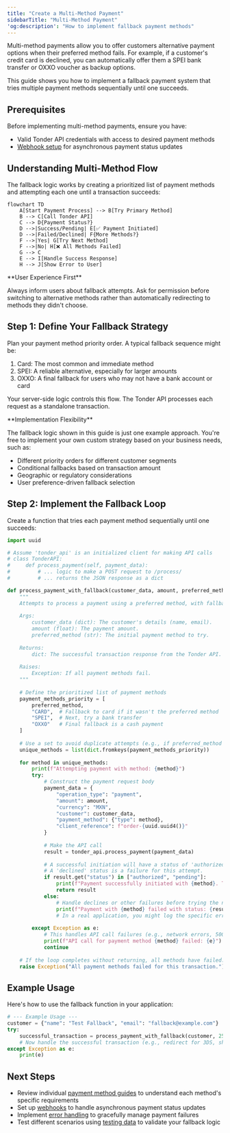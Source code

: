 ```yaml
---
title: "Create a Multi-Method Payment"
sidebarTitle: "Multi-Method Payment"
'og:description': "How to implement fallback payment methods"
---
```


Multi-method payments allow you to offer customers alternative payment options when their preferred method fails. For example, if a customer's credit card is declined, you can automatically offer them a SPEI bank transfer or OXXO voucher as backup options.

This guide shows you how to implement a fallback payment system that tries multiple payment methods sequentially until one succeeds.

## Prerequisites

Before implementing multi-method payments, ensure you have:

- Valid Tonder API credentials with access to desired payment methods
- [Webhook setup](/direct-integration/webhooks/how-webhooks-works) for asynchronous payment status updates

## Understanding Multi-Method Flow

The fallback logic works by creating a prioritized list of payment methods and attempting each one until a transaction succeeds:

```mermaid
flowchart TD
    A[Start Payment Process] --> B[Try Primary Method]
    B --> C[Call Tonder API]
    C --> D{Payment Status?}
    D -->|Success/Pending| E[✅ Payment Initiated]
    D -->|Failed/Declined| F{More Methods?}
    F -->|Yes| G[Try Next Method]
    F -->|No| H[❌ All Methods Failed]
    G --> C
    E --> I[Handle Success Response]
    H --> J[Show Error to User]
```

<Warning>
**User Experience First**

Always inform users about fallback attempts. Ask for permission before switching to alternative methods rather than automatically redirecting to methods they didn't choose.
</Warning>

## Step 1: Define Your Fallback Strategy

Plan your payment method priority order. A typical fallback sequence might be:

1. Card: The most common and immediate method
2. SPEI: A reliable alternative, especially for larger amounts  
3. OXXO: A final fallback for users who may not have a bank account or card

Your server-side logic controls this flow. The Tonder API processes each request as a standalone transaction.

<Info>
**Implementation Flexibility**

The fallback logic shown in this guide is just one example approach. You're free to implement your own custom strategy based on your business needs, such as:

- Different priority orders for different customer segments
- Conditional fallbacks based on transaction amount
- Geographic or regulatory considerations
- User preference-driven fallback selection
</Info>

## Step 2: Implement the Fallback Loop

Create a function that tries each payment method sequentially until one succeeds:

```python
import uuid

# Assume 'tonder_api' is an initialized client for making API calls
# class TonderAPI:
#     def process_payment(self, payment_data):
#         # ... logic to make a POST request to /process/
#         # ... returns the JSON response as a dict

def process_payment_with_fallback(customer_data, amount, preferred_method="CARD"):
    """
    Attempts to process a payment using a preferred method, with fallbacks.
    
    Args:
        customer_data (dict): The customer's details (name, email).
        amount (float): The payment amount.
        preferred_method (str): The initial payment method to try.
    
    Returns:
        dict: The successful transaction response from the Tonder API.
    
    Raises:
        Exception: If all payment methods fail.
    """
    
    # Define the prioritized list of payment methods
    payment_methods_priority = [
        preferred_method,
        "CARD",  # Fallback to card if it wasn't the preferred method
        "SPEI",  # Next, try a bank transfer
        "OXXO"   # Final fallback is a cash payment
    ]
    
    # Use a set to avoid duplicate attempts (e.g., if preferred_method is 'CARD')
    unique_methods = list(dict.fromkeys(payment_methods_priority))
    
    for method in unique_methods:
        print(f"Attempting payment with method: {method}")
        try:
            # Construct the payment request body
            payment_data = {
                "operation_type": "payment",
                "amount": amount,
                "currency": "MXN",
                "customer": customer_data,
                "payment_method": {"type": method},
                "client_reference": f"order-{uuid.uuid4()}"
            }
            
            # Make the API call
            result = tonder_api.process_payment(payment_data)
            
            # A successful initiation will have a status of 'authorized' or 'pending'.
            # A 'declined' status is a failure for this attempt.
            if result.get("status") in ["authorized", "pending"]:
                print(f"Payment successfully initiated with {method}. Transaction ID: {result['id']}")
                return result
            else:
                # Handle declines or other failures before trying the next method
                print(f"Payment with {method} failed with status: {result.get('status')}")
                # In a real application, you might log the specific error message
                
        except Exception as e:
            # This handles API call failures (e.g., network errors, 500s)
            print(f"API call for payment method {method} failed: {e}")
            continue
    
    # If the loop completes without returning, all methods have failed.
    raise Exception("All payment methods failed for this transaction.")
```

## Example Usage

Here's how to use the fallback function in your application:

```python
# --- Example Usage ---
customer = {"name": "Test Fallback", "email": "fallback@example.com"}
try:
    successful_transaction = process_payment_with_fallback(customer, 250.00, "CARD")
    # Now handle the successful transaction (e.g., redirect for 3DS, show OXXO voucher)
except Exception as e:
    print(e)
```

## Next Steps

- Review individual [payment method guides](/direct-integration/payment-methods/payment-methods-overview) to understand each method's specific requirements
- Set up [webhooks](/direct-integration/webhooks/how-webhooks-works) to handle asynchronous payment status updates  
- Implement [error handling](/direct-integration/http-response-codes) to gracefully manage payment failures
- Test different scenarios using [testing data](/direct-integration/testing-data) to validate your fallback logic
